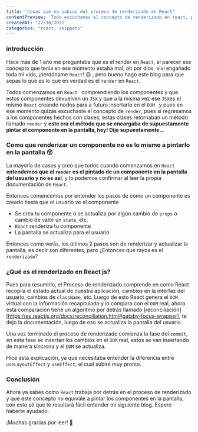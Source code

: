 ```yaml
---
title: 'Cosas que no sabías del proceso de renderizado en React'
contentPreview: 'Todo escuchamos el concepto de renderizado en react, pero en verdad, ¿Sabes lo que hace react por detrás?, y que este no es lo mismo a pintar el componente en la pantalla.'
createdAt: '27/10/2021'
categories: "react, snippets"
---
```


### introducción

Hace más de 1 año me preguntaba que es el render en `React`, al parecer ese concepto que tenía en ese momento estaba mal, oh por dios, viví engañado toda mi vida, ¡perdóname `React`! 😥 , pero bueno hago este blog para que sepas lo que es lo que en verdad es el `render` en `React`.

Todos comenzamos en `React ` comprendiendo los componentes y que estos componentes devuelven un `JSX` y que a la misma vez ese `JSX`es el mismo `React` creando nodos para a futuro insertarlo en el `DOM ` y pues en ese momento quizás escuchaste el concepto de `render`, pues si regresamos a los componentes hechos con clases, estas clases retornaban un método llamado `render` y **este era el método que se encargaba de supuestamente pintar el componente en la pantalla, hey! Dije supuestamente...**

### Como que renderizar un componente no es lo mismo a pintarlo en la pantalla 😲

La mayoría de casos y creo que todos cuando comenzamos en `React` **entendemos que el `render` es el pintado de un componente en la pantalla del usuario y no es así**, y lo podemos confirmar al leer la propia documentación de `React`.

Entonces comencemos por entender los pasos de como un componente es creado hasta que el usuario ve el componente

- Se crea tu componente o se actualiza por algún cambio de `props` o cambio de valor un `state`, etc.
- `React` renderiza tu componente
- La pantalla se actualiza para el usuario

Entonces como verás, los últimos 2 pasos son de renderizar y actualizar la pantalla, es decir son diferentes, pero ¿Entonces que rayos es el `renderizado`?

### ¿Qué es el renderizado en React js?

Pues para resumirlo, el Proceso de renderizado comprende en como React recopila el estado actual de nuestra aplicación, cambios en la interfaz del usuario, cambios de `className`, etc. 
Luego de esto React genera el `DOM` virtual con la información recapitulada y lo compara con el `DOM` real, ahora esta comparación tiene un algoritmo por detrás llamado [reconciliación][https://es.reactjs.org/docs/reconciliation.html#gatsby-focus-wrapper], te dejo la documentación, luego de eso se actualiza la pantalla del usuario.

Una vez terminado el proceso de renderizado comienza la fase del `commit`, en esta fase se insertan los cambios en el `DOM` real, estos se van insertando de manera síncrona y el `DOM` se actualiza.

Hice esta explicación, ya que necesitaba entender la diferencia entre `useLayoutEffect` y `useEffect`, el cual subiré muy pronto.

### Conclusión

Ahora ya sabes como `React` trabaja por detrás en el proceso de renderizado y que este concepto no equivale a pintar los componentes en la pantalla, con esto sé que te resultará fácil entender mi siguiente blog. Espero haberte ayudado.

¡Muchas gracias por leer! 👋
